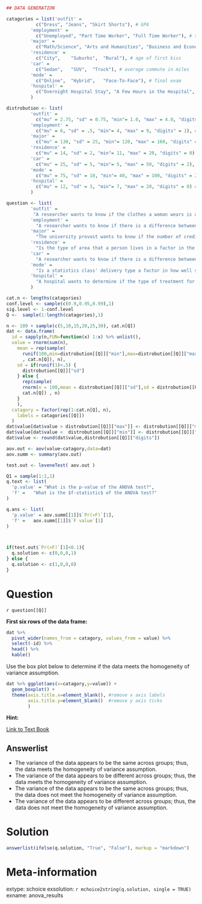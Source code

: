 ```r
## DATA GENERATION

catagories = list('outfit' = 
           c("Dress", "Jeans", "Skirt Shorts"), # GPA
         'employment' = 
           c("Unemployed", "Part Time Worker", "Full Time Worker"), # sleep time
         'major' = 
           c("Math/Science", "Arts and Humanities", "Business and Economics", "Others"), # Credits to degree
         'residence' = 
           c("City",	"Suburbs",	"Rural"), # age of first kiss
         'car' = 
           c("Sedan",	"SUV",	"Truck"), # average commute in miles
         'mode' = 
           c("Online",	"Hybrid",	"Face-To-Face"), # final exam
         'hospital' = 
           c("Overnight Hospital Stay", "A Few Hours in the Hospital", "Sent Home with Medicine") # days to recovery
         )

distrobution <- list(
         'outfit' = 
           c("mu" = 2.75, "sd" = 0.75, "min"= 1.0, "max" = 4.0, "digits" = 2), # GPA
         'employment' = 
           c("mu" = 6, "sd" = .5, "min"= 4, "max" = 9, "digits" = 1), # sleep time
         'major' = 
           c("mu" = 130, "sd" = 25, "min"= 120, "max" = 160, "digits" = 0), # Credits to degree
         'residence' = 
           c("mu" = 14, "sd" = 2, "min"= 11, "max" = 20, "digits" = 0), # age of first kiss
         'car' = 
           c("mu" = 25, "sd" = 5, "min"= 5, "max" = 50, "digits" = 2), # average commute in miles
         'mode' = 
           c("mu" = 75, "sd" = 10, "min"= 40, "max" = 100, "digits" = 2), # final exam
         'hospital' = 
           c("mu" = 12, "sd" = 3, "min"= 7, "max" = 20, "digits" = 0) # days to recovery
         )

question <- list(
         'outfit' = 
          "A researcher wants to know if the clothes a woman wears is a factor in her GPA. The table below shows data that was collected from a survey.", # GPA
         'employment' = 
           "A researcher wants to know if there is a difference between the mean amount of sleep that people get for various types of employment status. The table below shows data that was collected from a survey.", # sleep time
         'major' = 
           "The university provost wants to know if the number of credits students earn before graduation differs by major. The table below shows data that was collected.", # Credits to degree
         'residence' = 
           "Is the type of area that a person lives in a factor in the age that a person experiences their first passionate kiss? The table below shows data that was collected.", # age of first kiss
         'car' = 
           "A researcher wants to know if there is a difference between the mean distance owners of various types of cars commute. The table below shows data that was collected from a survey.", # average commute in miles
         'mode' = 
           "Is a statistics class' delivery type a factor in how well students do on the final exam? The table below shows the average percent on final exams from several randomly selected classes that used the different delivery types.", # final exam
         'hospital' = 
           "A hospital wants to determine if the type of treatment for pneumonia is a factor in recovery time? The table below shows the number of days to recovery for several randomly selected pneumonia patients that had various types of treatment." # days to recovery
         )

cat.n <- lengths(catagories)
conf.level <- sample(c(0.9,0.95,0.99),1)
sig.level <- 1-conf.level
Q <-  sample(1:length(catagories),1)

n <- 100 + sample(c(5,10,15,20,25,30), cat.n[Q])
dat <- data.frame(
  id = sapply(n,FUN=function(x) 1:x) %>% unlist(),
  value = rnorm(sum(n),
    mean = rep(sample(
      runif(100,min=distrobution[[Q]]["min"],max=distrobution[[Q]]["max"])
      , cat.n[Q]), n),
    sd = if(runif(1)<.5) {
      distrobution[[Q]]["sd"]
    } else {
      rep(sample( 
      rnorm(n = 100,mean = distrobution[[Q]]["sd"],sd = distrobution[[Q]]["sd"]*.1) ,
      cat.n[Q]) , n)
    }
    ),
  catagory = factor(rep(1:cat.n[Q], n),
    labels = catagories[[Q]])
  )
dat$value[dat$value > distrobution[[Q]]["max"]] <- distrobution[[Q]]["max"]
dat$value[dat$value <  distrobution[[Q]]["min"]] <- distrobution[[Q]]["min"]
dat$value <- round(dat$value,distrobution[[Q]]["digits"])

aov.out <- aov(value~catagory,data=dat)
aov.summ <- summary(aov.out)

test.out <- leveneTest( aov.out )

Q1 = sample(1:2,1)
q.text <- list(
  'p.value' = "What is the p-value of the ANOVA test?",
  'f' =   "What is the $f-statistic$ of the ANOVA test?"
)

q.ans <- list(
  'p.value' = aov.summ[[1]]$`Pr(>F)`[1],
  'f' =   aov.summ[[1]]$`F value`[1]
)



if(test.out$`Pr(>F)`[1]<0.1){
  q.solution <- c(0,0,0,1)
} else {
  q.solution <- c(1,0,0,0)
}

```

Question
========

`r question[[Q]]`

**First six rows of the data frame:**
```r
dat %>% 
  pivot_wider(names_from = catagory, values_from = value) %>% 
  select(-id) %>% 
  head() %>% 
  kable()
```

Use the box plot below to determine if the data meets the homogeneity of variance assumption. 

```r
dat %>% ggplot(aes(x=catagory,y=value)) +
  geom_boxplot() +
  theme(axis.title.x=element_blank(), #remove x axis labels
        axis.title.y=element_blank()  #remove y axis ticks
        )
```

**Hint:**

[Link to Text Book](https://stats.libretexts.org/Bookshelves/Applied_Statistics/Book%3A_Learning_Statistics_with_R_-_A_tutorial_for_Psychology_Students_and_other_Beginners_(Navarro)/14%3A_Comparing_Several_Means_(One-way_ANOVA)/14.08%3A_Checking_the_Homogeneity_of_Variance_Assumption "14.8: Checking the Homogeneity of Variance Assumption"){target="blank"}

Answerlist
----------
* The variance of the data appears to be the same across groups; thus, the data meets the homogeneity of variance assumption.
* The variance of the data appears to be different across groups; thus, the data meets the homogeneity of variance assumption.
* The variance of the data appears to be the same across groups; thus, the data does not meet the homogeneity of variance assumption.
* The variance of the data appears to be different across groups; thus, the data does not meet the homogeneity of variance assumption.

Solution
========

```r
answerlist(ifelse(q.solution, "True", "False"), markup = "markdown")
```

Meta-information
================
extype: schoice
exsolution: `r mchoice2string(q.solution, single = TRUE)`
exname: anova_results
